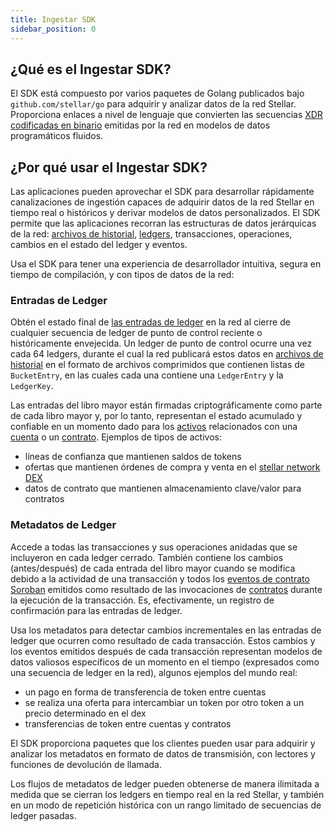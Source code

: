```yaml
---
title: Ingestar SDK
sidebar_position: 0
---
```


## ¿Qué es el Ingestar SDK?

El SDK está compuesto por varios paquetes de Golang publicados bajo `github.com/stellar/go` para adquirir y analizar datos de la red Stellar. Proporciona enlaces a nivel de lenguaje que convierten las secuencias [XDR codificadas en binario](../../../../learn/fundamentals/data-format/xdr.mdx) emitidas por la red en modelos de datos programáticos fluidos.

## ¿Por qué usar el Ingestar SDK?

Las aplicaciones pueden aprovechar el SDK para desarrollar rápidamente canalizaciones de ingestión capaces de adquirir datos de la red Stellar en tiempo real o históricos y derivar modelos de datos personalizados. El SDK permite que las aplicaciones recorran las estructuras de datos jerárquicas de la red: [archivos de historial](../../../../validators/admin-guide/environment-preparation.mdx#history-archives), [ledgers](../../../../learn/fundamentals/stellar-data-structures/ledgers.mdx), transacciones, operaciones, cambios en el estado del ledger y eventos.

Usa el SDK para tener una experiencia de desarrollador intuitiva, segura en tiempo de compilación, y con tipos de datos de la red:

### Entradas de Ledger

Obtén el estado final de [las entradas de ledger](../../../../learn/fundamentals/stellar-data-structures/ledgers.mdx) en la red al cierre de cualquier secuencia de ledger de punto de control reciente o históricamente envejecida. Un ledger de punto de control ocurre una vez cada 64 ledgers, durante el cual la red publicará estos datos en [archivos de historial](../../../../validators/admin-guide/environment-preparation.mdx#history-archives) en el formato de archivos comprimidos que contienen listas de `BucketEntry`, en las cuales cada una contiene una `LedgerEntry` y la `LedgerKey`.

Las entradas del libro mayor están firmadas criptográficamente como parte de cada libro mayor y, por lo tanto, representan el estado acumulado y confiable en un momento dado para los [activos](../../../../learn/fundamentals/stellar-data-structures/assets.mdx) relacionados con una [cuenta](../../../../learn/fundamentals/stellar-data-structures/accounts.mdx) o un [contrato](../../../../learn/fundamentals/contract-development/storage/persisting-data.mdx). Ejemplos de tipos de activos:

- líneas de confianza que mantienen saldos de tokens
- ofertas que mantienen órdenes de compra y venta en el [stellar network DEX](../../../../learn/fundamentals/liquidity-on-stellar-sdex-liquidity-pools.mdx#sdex)
- datos de contrato que mantienen almacenamiento clave/valor para contratos

### Metadatos de Ledger

Accede a todas las transacciones y sus operaciones anidadas que se incluyeron en cada ledger cerrado. También contiene los cambios (antes/después) de cada entrada del libro mayor cuando se modifica debido a la actividad de una transacción y todos los [eventos de contrato Soroban](../../../../learn/fundamentals/events.mdx) emitidos como resultado de las invocaciones de [contratos](../../../../learn/fundamentals/stellar-data-structures/contracts.mdx) durante la ejecución de la transacción. Es, efectivamente, un registro de confirmación para las entradas de ledger.

Usa los metadatos para detectar cambios incrementales en las entradas de ledger que ocurren como resultado de cada transacción. Estos cambios y los eventos emitidos después de cada transacción representan modelos de datos valiosos específicos de un momento en el tiempo (expresados como una secuencia de ledger en la red), algunos ejemplos del mundo real:

- un pago en forma de transferencia de token entre cuentas
- se realiza una oferta para intercambiar un token por otro token a un precio determinado en el dex
- transferencias de token entre cuentas y contratos

El SDK proporciona paquetes que los clientes pueden usar para adquirir y analizar los metadatos en formato de datos de transmisión, con lectores y funciones de devolución de llamada.

Los flujos de metadatos de ledger pueden obtenerse de manera ilimitada a medida que se cierran los ledgers en tiempo real en la red Stellar, y también en un modo de repetición histórica con un rango limitado de secuencias de ledger pasadas.
